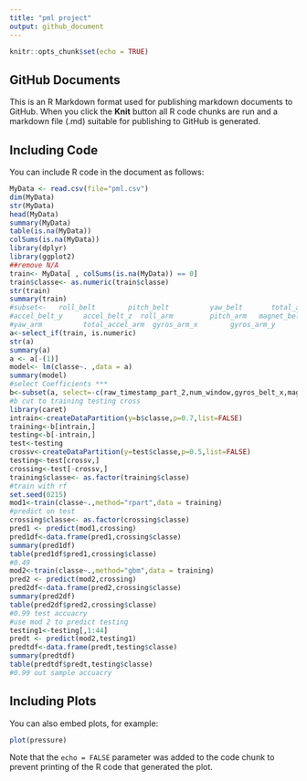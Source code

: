 ---
title: "pml project"
output: github_document
---

```{r setup, include=FALSE}
knitr::opts_chunk$set(echo = TRUE)
```

## GitHub Documents

This is an R Markdown format used for publishing markdown documents to GitHub. When you click the **Knit** button all R code chunks are run and a markdown file (.md) suitable for publishing to GitHub is generated.

## Including Code

You can include R code in the document as follows:

```{r}
MyData <- read.csv(file="pml.csv")
dim(MyData)
str(MyData)
head(MyData)
summary(MyData)
table(is.na(MyData))
colSums(is.na(MyData))
library(dplyr)
library(ggplot2)
##remove N/A
train<- MyData[ , colSums(is.na(MyData)) == 0]
train$classe<- as.numeric(train$classe)
str(train)
summary(train)
#subset<-   roll_belt        pitch_belt          yaw_belt       total_accel_belt   gyros_belt_x        gyros_belt_y       gyros_belt_z      accel_belt_x 
#accel_belt_y     accel_belt_z  roll_arm         pitch_arm   magnet_belt_x   magnet_belt_y   magnet_belt_z     
#yaw_arm          total_accel_arm  gyros_arm_x        gyros_arm_y       gyros_arm_z       
a<-select_if(train, is.numeric)
str(a)
summary(a)
a <- a[-(1)]
model<- lm(classe~. ,data = a)
summary(model)
#select Coefficients ***
b<-subset(a, select=-c(raw_timestamp_part_2,num_window,gyros_belt_x,magnet_belt_x,roll_arm,gyros_arm_z,accel_dumbbell_z,yaw_forearm,gyros_forearm_y,gyros_forearm_z,magnet_forearm_z))
#b cut to training testing cross
library(caret)
intrain<-createDataPartition(y=b$classe,p=0.7,list=FALSE)
training<-b[intrain,]
testing<-b[-intrain,]
test<-testing
crossv<-createDataPartition(y=test$classe,p=0.5,list=FALSE)
testing<-test[crossv,]
crossing<-test[-crossv,]
training$classe<- as.factor(training$classe)
#train with rf
set.seed(0215)
mod1<-train(classe~.,method="rpart",data = training)
#predict on test
crossing$classe<- as.factor(crossing$classe)
pred1 <- predict(mod1,crossing)
pred1df<-data.frame(pred1,crossing$classe)
summary(pred1df)
table(pred1df$pred1,crossing$classe)
#0.49
mod2<-train(classe~.,method="gbm",data = training)
pred2 <- predict(mod2,crossing)
pred2df<-data.frame(pred2,crossing$classe)
summary(pred2df)
table(pred2df$pred2,crossing$classe)
#0.99 test accuacry
#use mod 2 to predict testing
testing1<-testing[,1:44]
predt <- predict(mod2,testing1)
predtdf<-data.frame(predt,testing$classe)
summary(predtdf)
table(predtdf$predt,testing$classe)
#0.99 out sample accuacry
```

## Including Plots

You can also embed plots, for example:

```{r pressure, echo=FALSE}
plot(pressure)
```

Note that the `echo = FALSE` parameter was added to the code chunk to prevent printing of the R code that generated the plot.
